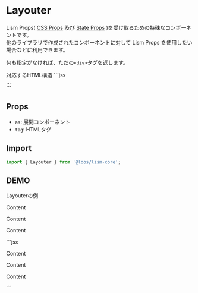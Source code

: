
# Layouter

Lism Props( [CSS Props](/docs/props/css-props) 及び [State Props](/docs/props/state-props) )を受け取るための特殊なコンポーネントです。  
他のライブラリで作成されたコンポーネントに対して Lism Props を使用したい場合などに利用できます。

何も指定がなければ、ただの`<div>`タグを返します。

<Demo>
	<Demo.Title>対応するHTML構造</Demo.Title>
	<Demo.Code>
		```jsx
		<div>...</div>
		```
	</Demo.Code>
</Demo>

## Props
- `as`: 展開コンポーネント
- `tag`: HTMLタグ

## Import

```js
import { Layouter } from '@loos/lism-core';
```

## DEMO

<Demo>
	<Demo.Title>Layouterの例</Demo.Title>
	<Demo.Preview resize p={20}>
		<Layouter isFlow p={30} bgc='pale'>
			<p>Content</p>
			<p>Content</p>
			<p>Content</p>
		</Layouter>
	</Demo.Preview>
	<Demo.Code>
		```jsx
		<Layouter isFlow p={30} bgc='pale'>
			<p>Content</p>
			<p>Content</p>
			<p>Content</p>
		</Layouter>
		```
	</Demo.Code>
</Demo>
